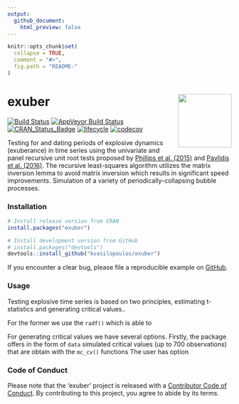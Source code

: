 ```yaml
---
output:
  github_document:
    html_preview: false
---
```


<!-- README.md is generated from README.Rmd. Please edit that file -->

```r
knitr::opts_chunk$set(
  collapse = TRUE,
  comment = "#>",
  fig.path = "README-"
)
```


# exuber <img src="man/figures/logo.png" align="right" alt="" width="120" />

[![Build Status](https://travis-ci.org/kvasilopoulos/exuber.svg?branch=master)](https://travis-ci.org/kvasilopoulos/exuber)
[![AppVeyor Build Status](https://ci.appveyor.com/api/projects/status/github/kvasilopoulos/exuber?branch=master&svg=true)](https://ci.appveyor.com/project/kvasilopoulos/exuber)
[![CRAN_Status_Badge](http://www.r-pkg.org/badges/version/exuber)](https://cran.r-project.org/package=exuber)
[![lifecycle](https://img.shields.io/badge/lifecycle-maturing-blue.svg)](https://www.tidyverse.org/lifecycle/#maturing)
[![codecov](https://codecov.io/gh/kvasilopoulos/exuber/branch/master/graph/badge.svg)](https://codecov.io/gh/kvasilopoulos/exuber)

Testing for and dating periods of explosive dynamics (exuberance) in time series 
using the univariate and panel recursive unit root tests proposed by [Phillips et al. (2015)](doi:10.1111/iere.12132) and [Pavlidis et al. (2016)](doi:10.1007/s11146-015-9531-2). 
The recursive least-squares algorithm utilizes the matrix inversion lemma to avoid matrix 
inversion which results in significant speed improvements. Simulation of a variety of 
periodically-collapsing bubble processes.

### Installation

```r
# Install release version from CRAN
install.packages("exuber")

# Install development version from GitHub
# install.packages("devtools")
devtools::install_github("kvasilopoulos/exuber")
```

If you encounter a clear bug, please file a reproducible example on [GitHub](https://github.com/kvasilopoulos/exuber/issues).

### Usage

Testing explosive time series is based on two principles, estimating t-statistics and generating
critical values..

For the former we use the `radf()` which is able to 

For generating critical values we have several options. Firstly, the package offers in the form of
`data` simulated critical values (up to 700 observations) that are obtain with the `mc_cv()` functions
The user has option 


### Code of Conduct

 Please note that the 'exuber' project is released with a [Contributor Code of Conduct](.github/CODE_OF_CONDUCT.md). By contributing to this project, you agree to abide by its terms.
